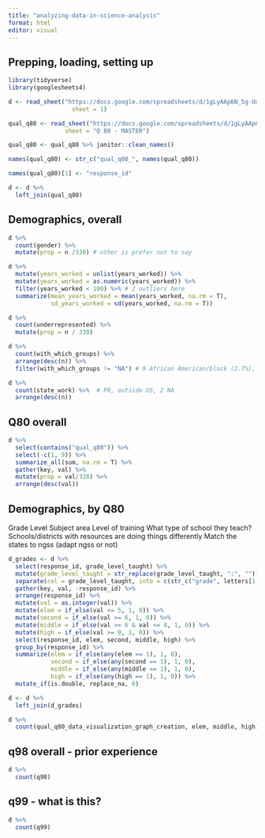 ```yaml
---
title: "analyzing-data-in-science-analysis"
format: html
editor: visual
---
```


## Prepping, loading, setting up

```r
library(tidyverse)
library(googlesheets4)

d <- read_sheet("https://docs.google.com/spreadsheets/d/1gLyAAp6N_5g-Uo-eb61O-eW2apMzzqNdM8fLcBV7V3g/edit#gid=46458265",
                  sheet = 1)

qual_q80 <- read_sheet("https://docs.google.com/spreadsheets/d/1gLyAAp6N_5g-Uo-eb61O-eW2apMzzqNdM8fLcBV7V3g/edit#gid=46458265",
                sheet = "Q 80 - MASTER")

qual_q80 <- qual_q80 %>% janitor::clean_names()

names(qual_q80) <- str_c("qual_q80_", names(qual_q80))

names(qual_q80)[1] <- "response_id"

d <- d %>% 
  left_join(qual_q80)
```

## Demographics, overall

```r
d %>% 
  count(gender) %>% 
  mutate(prop = n /330) # other is prefer not to say

d %>% 
  mutate(years_worked = unlist(years_worked)) %>% 
  mutate(years_worked = as.numeric(years_worked)) %>% 
  filter(years_worked < 100) %>% # 2 outliers here
  summarize(mean_years_worked = mean(years_worked, na.rm = T),
            sd_years_worked = sd(years_worked, na.rm = T))

d %>% 
  count(underrepresented) %>% 
  mutate(prop = n / 330)

d %>% 
  count(with_which_groups) %>% 
  arrange(desc(n)) %>% 
  filter(with_which_groups != "NA") # 9 African American/black (2.7%), 4 hispanic (1.2%), 2 asian (0.60%), 2 american indian, 1 muslim (0.30%)

d %>% 
  count(state_work) %>%  # PR, outside US, 2 NA
  arrange(desc(n))
```

## Q80 overall 

```r
d %>% 
  select(contains("qual_q80")) %>% 
  select(-c(1, 9)) %>% 
  summarize_all(sum, na.rm = T) %>% 
  gather(key, val) %>% 
  mutate(prop = val/328) %>% 
  arrange(desc(val))
```

## Demographics, by Q80

Grade Level
Subject  area
Level of training
What type of school they teach?
Schools/districts with resources are doing things differently
Match the states to ngss (adapt ngss or not)

```r
d_grades <- d %>% 
  select(response_id, grade_level_taught) %>% 
  mutate(grade_level_taught = str_replace(grade_level_taught, ":", "")) %>% 
  separate(col = grade_level_taught, into = c(str_c("grade", letters[1:13])), sep = ",") %>% 
  gather(key, val, -response_id) %>% 
  arrange(response_id) %>% 
  mutate(val = as.integer(val)) %>% 
  mutate(elem = if_else(val <= 5, 1, 0)) %>% 
  mutate(second = if_else(val >= 6, 1, 0)) %>% 
  mutate(middle = if_else(val >= 6 & val <= 8, 1, 0)) %>% 
  mutate(high = if_else(val >= 9, 1, 0)) %>% 
  select(response_id, elem, second, middle, high) %>%
  group_by(response_id) %>% 
  summarize(elem = if_else(any(elem == 1), 1, 0),
            second = if_else(any(second == 1), 1, 0),
            middle = if_else(any(middle == 1), 1, 0),
            high = if_else(any(high == 1), 1, 0)) %>% 
  mutate_if(is.double, replace_na, 0)

d <- d %>% 
  left_join(d_grades)

d %>% 
  count(qual_q80_data_visualization_graph_creation, elem, middle, high)
```

## q98 overall - prior experience

```r
d %>% 
  count(q98)
```

## q99 - what is this?

```r
d %>% 
  count(q99)
```
